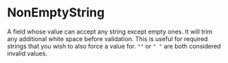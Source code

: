 # NonEmptyString

A field whose value can accept any string except empty ones. It will trim any additional white space before validation. This is useful for required strings that you wish to also force a value for. `""` or `" "` are both considered invalid values.
